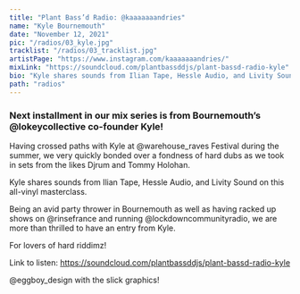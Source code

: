 ```yaml
---
title: "Plant Bass’d Radio: @kaaaaaaandries"
name: "Kyle Bournemouth"
date: "November 12, 2021"
pic: "/radios/03_kyle.jpg"
tracklist: "/radios/03_tracklist.jpg"
artistPage: "https://www.instagram.com/kaaaaaaandries/"
mixLink: "https://soundcloud.com/plantbassddjs/plant-bassd-radio-kyle"
bio: "Kyle shares sounds from Ilian Tape, Hessle Audio, and Livity Sound on this all-vinyl masterclass"
path: "radios"
---
```


### Next installment in our mix series is from Bournemouth’s @lokeycollective co-founder Kyle!

Having crossed paths with Kyle at @warehouse_raves Festival during the summer, we very quickly bonded over a fondness of hard dubs as we took in sets from the likes Djrum and Tommy Holohan.

Kyle shares sounds from Ilian Tape, Hessle Audio, and Livity Sound on this all-vinyl masterclass.

Being an avid party thrower in Bournemouth as well as having racked up shows on @rinsefrance and running @lockdowncommunityradio, we are more than thrilled to have an entry from Kyle.

For lovers of hard riddimz!

Link to listen: https://soundcloud.com/plantbassddjs/plant-bassd-radio-kyle

@eggboy_design with the slick graphics!
